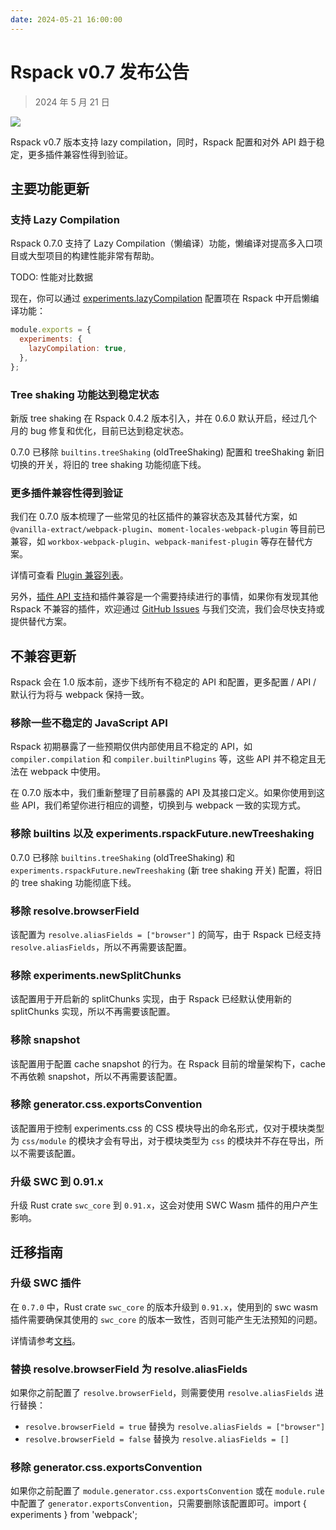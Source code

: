 ```yaml
---
date: 2024-05-21 16:00:00
---
```



# Rspack v0.7 发布公告

> 2024 年 5 月 21 日

![](https://assets.rspack.dev/rspack/rspack-banner-v0-7.png)

Rspack v0.7 版本支持 lazy compilation，同时，Rspack 配置和对外 API 趋于稳定，更多插件兼容性得到验证。

## 主要功能更新

### 支持 Lazy Compilation

Rspack 0.7.0 支持了 Lazy Compilation（懒编译）功能，懒编译对提高多入口项目或大型项目的构建性能非常有帮助。

TODO: 性能对比数据

现在，你可以通过 [experiments.lazyCompilation](/config/experiments#experimentslazycompilation) 配置项在 Rspack 中开启懒编译功能：

```file=rspack.config.js
module.exports = {
  experiments: {
    lazyCompilation: true,
  },
};
```

### Tree shaking 功能达到稳定状态

新版 tree shaking 在 Rspack 0.4.2 版本引入，并在 0.6.0 默认开启，经过几个月的 bug 修复和优化，目前已达到稳定状态。

0.7.0 已移除 `builtins.treeShaking` (oldTreeShaking) 配置和 treeShaking 新旧切换的开关，将旧的 tree shaking 功能彻底下线。

### 更多插件兼容性得到验证

我们在 0.7.0 版本梳理了一些常见的社区插件的兼容状态及其替代方案，如 `@vanilla-extract/webpack-plugin`、`moment-locales-webpack-plugin` 等目前已兼容，如 `workbox-webpack-plugin`、`webpack-manifest-plugin` 等存在替代方案。

详情可查看 [Plugin 兼容列表](/guide/compatibility/plugin)。

另外，[插件 API 支持](/api/plugin-api/index)和插件兼容是一个需要持续进行的事情，如果你有发现其他 Rspack 不兼容的插件，欢迎通过 [GitHub Issues](https://github.com/web-infra-dev/rspack/issues) 与我们交流，我们会尽快支持或提供替代方案。

## 不兼容更新

Rspack 会在 1.0 版本前，逐步下线所有不稳定的 API 和配置，更多配置 / API / 默认行为将与 webpack 保持一致。

### 移除一些不稳定的 JavaScript API

Rspack 初期暴露了一些预期仅供内部使用且不稳定的 API，如 `compiler.compilation` 和 `compiler.builtinPlugins` 等，这些 API 并不稳定且无法在 webpack 中使用。

在 0.7.0 版本中，我们重新整理了目前暴露的 API 及其接口定义。如果你使用到这些 API，我们希望你进行相应的调整，切换到与 webpack 一致的实现方式。

### 移除 builtins 以及 experiments.rspackFuture.newTreeshaking

0.7.0 已移除 `builtins.treeShaking` (oldTreeShaking) 和 `experiments.rspackFuture.newTreeshaking` (新 tree shaking 开关) 配置，将旧的 tree shaking 功能彻底下线。

### 移除 resolve.browserField

该配置为 `resolve.aliasFields = ["browser"]` 的简写，由于 Rspack 已经支持 `resolve.aliasFields`，所以不再需要该配置。

### 移除 experiments.newSplitChunks

该配置用于开启新的 splitChunks 实现，由于 Rspack 已经默认使用新的 splitChunks 实现，所以不再需要该配置。

### 移除 snapshot

该配置用于配置 cache snapshot 的行为。在 Rspack 目前的增量架构下，cache 不再依赖 snapshot，所以不再需要该配置。

### 移除 generator.css.exportsConvention

该配置用于控制 experiments.css 的 CSS 模块导出的命名形式，仅对于模块类型为 `css/module` 的模块才会有导出，对于模块类型为 `css` 的模块并不存在导出，所以不需要该配置。

### 升级 SWC 到 0.91.x

升级 Rust crate `swc_core` 到 `0.91.x`，这会对使用 SWC Wasm 插件的用户产生影响。

## 迁移指南

### 升级 SWC 插件

在 `0.7.0` 中，Rust crate `swc_core` 的版本升级到 `0.91.x`，使用到的 swc wasm 插件需要确保其使用的 `swc_core` 的版本一致性，否则可能产生无法预知的问题。

详情请参考[文档](https://swc.rs/docs/plugin/selecting-swc-core#091x)。

### 替换 resolve.browserField 为 resolve.aliasFields

如果你之前配置了 `resolve.browserField`，则需要使用 `resolve.aliasFields` 进行替换：

- `resolve.browserField = true` 替换为 `resolve.aliasFields = ["browser"]`
- `resolve.browserField = false` 替换为 `resolve.aliasFields = []`

### 移除 generator.css.exportsConvention

如果你之前配置了 `module.generator.css.exportsConvention` 或在 `module.rule` 中配置了 `generator.exportsConvention`，只需要删除该配置即可。import { experiments } from 'webpack';

